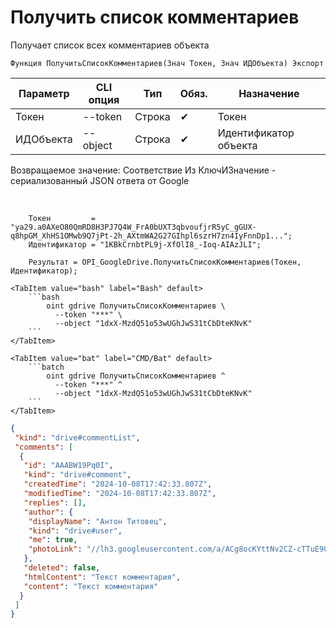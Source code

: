 ﻿---
sidebar_position: 3
---


# Получить список комментариев
 Получает список всех комментариев объекта



`Функция ПолучитьСписокКомментариев(Знач Токен, Знач ИДОбъекта) Экспорт`

  | Параметр | CLI опция | Тип | Обяз. | Назначение |
  |-|-|-|-|-|
  | Токен | --token | Строка | &#x2714; | Токен |
  | ИДОбъекта | --object | Строка | &#x2714; | Идентификатор объекта |

  
  Возвращаемое значение:   Соответствие Из КлючИЗначение - сериализованный JSON ответа от Google

<br/>




```bsl title="Пример использования для 1С:Предприятие/OneScript"
    Токен         = "ya29.a0AXeO80QmRD8H3PJ7Q4W_FrA0bUXT3qbvoufjrR5yC_gGUX-q8hpGM_XhHS1OMwb9Q7jPt-2h_AXtmWA2G27GIhpl6szrH7zn4IyFnnDp1...";
    Идентификатор = "1KBkCrnbtPL9j-XfOlI8_-Ioq-AIAzJLI";

    Результат = OPI_GoogleDrive.ПолучитьСписокКомментариев(Токен, Идентификатор);
```
    

 <Tabs>
  
    <TabItem value="bash" label="Bash" default>
        ```bash
            oint gdrive ПолучитьСписокКомментариев \
              --token "***" \
              --object "1dxX-MzdQ51o53wUGhJwS31tCbDteKNvK"
        ```
    </TabItem>
  
    <TabItem value="bat" label="CMD/Bat" default>
        ```batch
            oint gdrive ПолучитьСписокКомментариев ^
              --token "***" ^
              --object "1dxX-MzdQ51o53wUGhJwS31tCbDteKNvK"
        ```
    </TabItem>
</Tabs>


```json title="Результат"
{
 "kind": "drive#commentList",
 "comments": [
  {
   "id": "AAABW19Pq0I",
   "kind": "drive#comment",
   "createdTime": "2024-10-08T17:42:33.807Z",
   "modifiedTime": "2024-10-08T17:42:33.807Z",
   "replies": [],
   "author": {
    "displayName": "Антон Титовец",
    "kind": "drive#user",
    "me": true,
    "photoLink": "//lh3.googleusercontent.com/a/ACg8ocKYttNv2CZ-cTTuE90Zmht_PwnGc0YnjM1IUllXsTVORfZFVPU=s50-c-k-no"
   },
   "deleted": false,
   "htmlContent": "Текст комментария",
   "content": "Текст комментария"
  }
 ]
}
```
